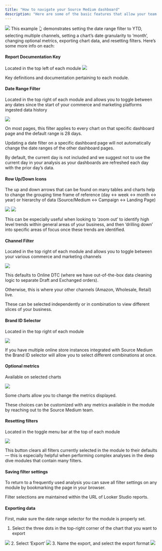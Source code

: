 ```yaml
---
title: "How to navigate your Source Medium dashboard"
description: "Here are some of the basic features that allow your team to quickly navigate your data within Source Medium:"
---
```


<Frame type="glass">
    <img src="https://i.imgur.com/9Z6ghvv.gif"></img>
</Frame>
This example 👆 demonstrates setting the date range filter to YTD, selecting multiple channels, setting a chart’s date granularity to ‘month’, changing optional metrics, exporting chart data, and resetting filters. Here’s some more info on each:

#### Report Documentation Key
Located in the top left of each module
<img src="/images/report-documentation-key.avif"></img>



Key definitions and documentation pertaining to each module.

#### Date Range Filter
Located in the top right of each module and allows you to toggle between any dates since the start of your commerce and marketing platforms ingested data history

![](/images/date-range-filter.avif)

On most pages, this filter applies to every chart on that specific dashboard page and the default range is 28 days.

Updating a date filter on a specific dashboard page will not automatically change the date ranges of the other dashboard pages.

By default, the current day is not included and we suggest not to use the current day in your analysis as your dashboards are refreshed each day with the prior day’s data.

#### Row Up/Down Icons
The up and down arrows that can be found on many tables and charts help to change the grouping time frame of reference (day ↔  week ↔  month ↔  year) or hierarchy of data (Source/Medium ↔  Campaign ↔  Landing Page)

<Frame caption="Chart at the day level">
    <img src="/images/chart-on-weekly-granularity.avif" />
</Frame>

<Frame caption="Same chart after clicking Drill up arrow (weekly granularity)">
    <img src="/images/row-up-down-icons.avif" />
</Frame>

<Tip>This can be especially useful when looking to ‘zoom out’ to identify high level trends within general areas of your business, and then ‘drilling down’ into specific areas of focus once these trends are identified.</Tip>

#### Channel Filter
Located in the top right of each module and allows you to toggle between your various commerce and marketing channels 

![](/images/channel-filter.avif)

This defaults to Online DTC (where we have out-of-the-box data cleaning logic to separate Draft and Exchanged orders).

Otherwise, this is where your other channels (Amazon, Wholesale, Retail) live.

These can be selected independently or in combination to view different slices of your business.

#### Brand ID Selector
Located in the top right of each module

![](/images/brand-id-selector.avif)

If you have multiple online store instances integrated with Source Medium the Brand ID selector will allow you to select different combinations at once.

#### Optional metrics
Available on selected charts

![](/images/optional-metrics-selector.avif)

Some charts allow you to change the metrics displayed. 

These choices can be customized with any metrics available in the module by reaching out to the Source Medium team.

#### Resetting filters
Located in the toggle menu bar at the top of each module

![](/images/reset-current-filters.avif)

This button clears all filters currently selected in the module to their defaults — this is especially helpful when performing complex analyses in the deep dive modules that contain many filters.

#### Saving filter settings
To return to a frequently used analysis you can save all filter settings on any module by bookmarking the page in your browser.  

Filter selections are maintained within the URL of Looker Studio reports.

#### Exporting data

First, make sure the date range selector for the module is properly set.

1. Select the three dots in the top-right corner of the chart that you want to export
<Frame>
    <img src="/images/exporting-looker-data-step-1.avif"/>
</Frame>
2. Select ‘Export’
<Frame>
    <img src="/images/exporting-looker-data-step-2.avif"/>
</Frame>
3. Name the export, and select the export format
<Frame>
    <img src="/images/exporting-looker-data-step-3.avif"/>
</Frame>